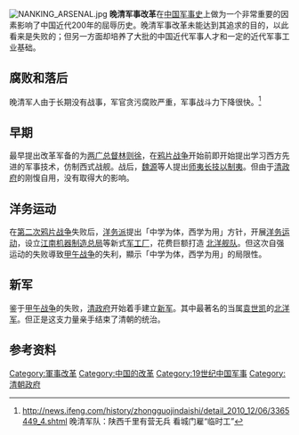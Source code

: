 
[[File:NANKING_ARSENAL.jpg|thumb]]
'''晚清军事改革'''在[[中国军事史|中国军事史]]上做为一个非常重要的因素影响了中国近代200年的屈辱历史。晚清军事改革未能达到其追求的目的，以此看来是失败的；但另一方面却培养了大批的中国近代军事人才和一定的近代军事工业基础。

==腐败和落后==
晚清军人由于长期没有战事，军官贪污腐败严重，军事战斗力下降很快。<ref>http://news.ifeng.com/history/zhongguojindaishi/detail_2010_12/06/3365449_4.shtml {{Wayback|url=http://news.ifeng.com/history/zhongguojindaishi/detail_2010_12/06/3365449_4.shtml |date=20190827132410 }} 晚清军队：陕西千里有营无兵 看城门雇“临时工”</ref>

==早期==
最早提出改革军备的为[[两广总督|两广总督]][[林则徐|林则徐]]，在[[鸦片战争|鸦片战争]]开始前即开始提出学习西方先进的军事技术，仿制西式战舰。战后，[[魏源|魏源]]等人提出[[师夷长技以制夷|师夷长技以制夷]]。但由于[[清政府|清政府]]的刚愎自用，没有取得大的影响。

==洋务运动==
在[[第二次鸦片战争|第二次鸦片战争]]失败后，[[洋务派|洋务派]]提出「中学为体，西学为用」方针，开展[[洋务运动|洋务运动]]，设立[[江南机器制造总局|江南机器制造总局]]等新式[[军工厂|军工厂]]，花费巨额打造 [[北洋舰队|北洋舰队]]。但这次自强运动的失败導致[[甲午战争|甲午战争]]的失利，顯示「中学为体，西学为用」的局限性。

==新军==
鉴于[[甲午战争|甲午战争]]的失败，[[清政府|清政府]]开始着手建立[[新军|新军]]。其中最著名的当属[[袁世凯|袁世凯]]的[[北洋军|北洋军]]。但正是这支力量亲手结束了清朝的统治。

==参考资料==
{{Reflist|2}}
[[Category:軍事改革|Category:軍事改革]]
[[Category:中国的改革|Category:中国的改革]]
[[Category:19世纪中国军事|Category:19世纪中国军事]]
[[Category:清朝政府|Category:清朝政府]]